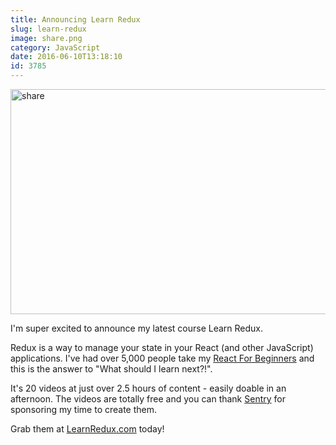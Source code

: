 ```yaml
---
title: Announcing Learn Redux
slug: learn-redux
image: share.png
category: JavaScript
date: 2016-06-10T13:18:10
id: 3785
---
```


<img src="share-650x366.png" alt="share" width="640" height="360" class="alignleft size-large wp-image-3786" />

I'm super excited to announce my latest course Learn Redux.

Redux is a way to manage your state in your React (and other JavaScript) applications. I've had over 5,000 people take my <a href="https://ReactForBeginners.com">React For Beginners</a> and this is the answer to "What should I learn next?!".

It's 20 videos at just over 2.5 hours of content - easily doable in an afternoon. The videos are totally free and you can thank <a href="http://getsentry.com">Sentry</a> for sponsoring my time to create them.

Grab them at <a href="https://LearnRedux.com">LearnRedux.com</a> today!